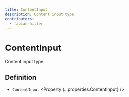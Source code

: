 ```yaml
---
title: ContentInput
description: Content input type.
contributors:
  - fabian-hiller
---
```



# ContentInput

Content input type.

## Definition

- `ContentInput` <Property {...properties.ContentInput} />
